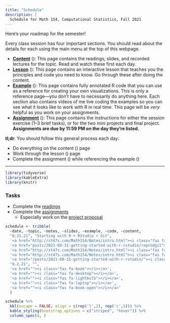 ```yaml
---
title: "Schedule"
description: |
  Schedule for Math 154, Computational Statistics, Fall 2021
---
```



Here's your roadmap for the semester!

Every class session has four important sections. You should read about the details for each using the main menu at the top of this webpage.

- [**Content**](/content/) (<i class="fas fa-book-reader"></i>): This page contains the readings, slides, and recorded lectures for the topic. Read and watch these first each day.
- [**Lesson**](/lesson/) (<i class="fas fa-chalkboard-teacher"></i>): This page contains an interactive lesson that teaches you the principles and code you need to know. Go through these after doing the content.
- [**Example**](/example/) (<i class="fas fa-laptop-code"></i>): This page contains fully annotated R code that you can use as a reference for creating your own visualizations. This is only a reference page—you don't have to necessarily do anything here. Each section also contains videos of me live coding the examples so you can see what it looks like to work with R in real time. This page will be *very* helpful as you work on your assignments.
- [**Assignment**](/assignment/) (<i class="fas fa-pencil-ruler"></i>): This page contains the instructions for either the session exercise (1–3 brief tasks), or for the two mini projects and final project. **Assignments are due by 11:59 PM on the day they're listed.**

:::note
**tl;dr**: You should follow this general process each day:

- Do everything on the content (<i class="fas fa-book-reader"></i>) page
- Work through the lesson (<i class="fas fa-chalkboard-teacher"></i>) page
- Complete the assignment (<i class="fas fa-pencil-ruler"></i>) while referencing the example (<i class="fas fa-laptop-code"></i>)
:::

---

```r
library(tidyverse)
library(kableExtra)
library(knitr)
```

### Tasks

- Complete the [readings](/post/05-week/#readings)
- Complete the [assignments](/post/05-week/#assignments)
  - Especially work on the [project proposal](/#project)


```r
schedule <- tribble(
  ~date, ~topic, ~notes, ~slides, ~example, ~code, ~content,
  "8.31.21", "Starting with R + RStudio + Git",
  '<a href="http://st47s.com/Math154/Notes/intro.html"><i class="fas fa-book"></i></a>',
  '<a href="posts/2021-08-31-getting-started-with-r-rstudio/reprodgit"><i class="fas fa-desktop"></i></a>',
  '<a href="http://st47s.com/Math154/Notes/intro.html"><i class="fas fa-lightbulb"></i></a>',
  '<a href="http://st47s.com/Math154/Notes/intro.html"><i class="fas fa-laptop"></i></a>',
  '<a href="/posts/2021-08-31-getting-started-with-r-rstudio/"><i class="fas fa-book-open"></i></a>',
  "9.2.21", "",
  '<a href=""><i class="fas fa-book"></i></a>',
  '<a href=""><i class="fas fa-desktop"></i></a>',
  '<a href=""><i class="fas fa-lightbulb"></i></a>',
  '<a href=""><i class="fas fa-laptop"></i></a>',
  '<a href=""><i class="fas fa-book-open"></i></a>'
  )

```



```r
schedule %>% 
  kbl(escape = FALSE, align = c(rep('l',2), rep('c',5))) %>%
  kable_styling(bootstrap_options = c("striped", "hover")) %>%
  column_spec(4, )
```



